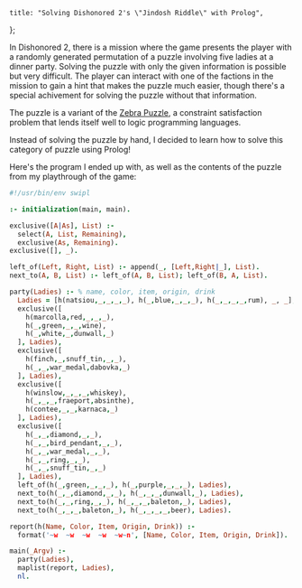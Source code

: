 	title: "Solving Dishonored 2's \"Jindosh Riddle\" with Prolog",
};

In Dishonored 2, there is a mission where the game presents the player with a randomly generated permutation of a puzzle involving five ladies at a dinner party. Solving the puzzle with only the given information is possible but very difficult. The player can interact with one of the factions in the mission to gain a hint that makes the puzzle much easier, though there's a special achivement for solving the puzzle without that information.

The puzzle is a variant of the [Zebra Puzzle](https://en.wikipedia.org/wiki/Zebra_Puzzle), a constraint satisfaction problem that lends itself well to logic programming languages.

Instead of solving the puzzle by hand, I decided to learn how to solve this category of puzzle using Prolog!

Here's the program I ended up with, as well as the contents of the puzzle from my playthrough of the game:

```prolog
#!/usr/bin/env swipl

:- initialization(main, main).

exclusive([A|As], List) :-
  select(A, List, Remaining),
  exclusive(As, Remaining).
exclusive([], _).

left_of(Left, Right, List) :- append(_, [Left,Right|_], List).
next_to(A, B, List) :- left_of(A, B, List); left_of(B, A, List).

party(Ladies) :- % name, color, item, origin, drink
  Ladies = [h(natsiou,_,_,_,_), h(_,blue,_,_,_), h(_,_,_,_,rum), _, _],
  exclusive([
    h(marcolla,red,_,_,_),
    h(_,green,_,_,wine),
    h(_,white,_,dunwall,_)
  ], Ladies),
  exclusive([
    h(finch,_,snuff_tin,_,_),
    h(_,_,war_medal,dabovka,_)
  ], Ladies),
  exclusive([
    h(winslow,_,_,_,whiskey),
    h(_,_,_,fraeport,absinthe),
    h(contee,_,_,karnaca,_)
  ], Ladies),
  exclusive([
    h(_,_,diamond,_,_),
    h(_,_,bird_pendant,_,_),
    h(_,_,war_medal,_,_),
    h(_,_,ring,_,_),
    h(_,_,snuff_tin,_,_)
  ], Ladies),
  left_of(h(_,green,_,_,_), h(_,purple,_,_,_), Ladies),
  next_to(h(_,_,diamond,_,_), h(_,_,_,dunwall,_), Ladies),
  next_to(h(_,_,ring,_,_), h(_,_,_,baleton,_), Ladies),
  next_to(h(_,_,_,baleton,_), h(_,_,_,_,beer), Ladies).

report(h(Name, Color, Item, Origin, Drink)) :-
  format('~w  ~w  ~w  ~w  ~w~n', [Name, Color, Item, Origin, Drink]).

main(_Argv) :-
  party(Ladies),
  maplist(report, Ladies),
  nl.
```